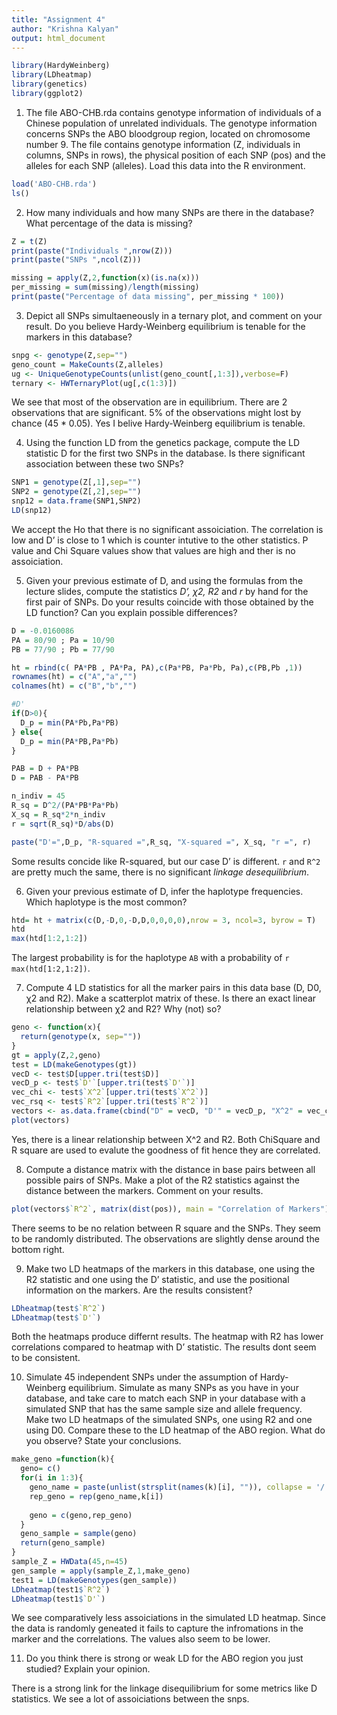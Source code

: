 ```yaml
---
title: "Assignment 4"
author: "Krishna Kalyan"
output: html_document
---
```


```r
library(HardyWeinberg)
library(LDheatmap)
library(genetics)
library(ggplot2)
```

1. The file ABO-CHB.rda contains genotype information of individuals of a Chinese population of unrelated individuals. The genotype information concerns SNPs the ABO bloodgroup region, located on chromosome number 9. The file contains genotype information (Z, individuals in columns, SNPs in rows), the physical position of each SNP (pos) and the alleles for each SNP (alleles). Load this data into the R environment.

```r
load('ABO-CHB.rda')
ls()
```

2. How many individuals and how many SNPs are there in the database? What percentage of the data is missing?

```r
Z = t(Z)
print(paste("Individuals ",nrow(Z)))
print(paste("SNPs ",ncol(Z)))

missing = apply(Z,2,function(x)(is.na(x)))
per_missing = sum(missing)/length(missing)
print(paste("Percentage of data missing", per_missing * 100))
```

3. Depict all SNPs simultaeneously in a ternary plot, and comment on your result. Do you believe Hardy-Weinberg equilibrium is tenable for the markers in this database?

```r
snpg <- genotype(Z,sep="")
geno_count = MakeCounts(Z,alleles)
ug <- UniqueGenotypeCounts(unlist(geno_count[,1:3]),verbose=F)
ternary <- HWTernaryPlot(ug[,c(1:3)])
```

We see that most of the observation are in equilibrium. There are 2 observations that are significant. 5% of the observations might lost by chance (45 * 0.05). Yes I belive Hardy-Weinberg equilibrium is tenable.

4. Using the function LD from the genetics package, compute the LD statistic D for the first two SNPs in the database. Is there significant association between these two SNPs?

```r
SNP1 = genotype(Z[,1],sep="")
SNP2 = genotype(Z[,2],sep="")
snp12 = data.frame(SNP1,SNP2)
LD(snp12)
```

We accept the Ho that there is no significant assoiciation. The correlation is low and D' is close to 1 which is counter intutive to the other statistics. P value and Chi Square values show that values are high and ther is no assoiciation.

5. Given your previous estimate of D, and using the formulas from the lecture slides, compute the statistics *D', χ2, R2* and *r* by hand for the first pair of SNPs. Do your results coincide with those obtained by the LD function? Can you explain possible differences?
```r
D = -0.0160086
PA = 80/90 ; Pa = 10/90
PB = 77/90 ; Pb = 77/90

ht = rbind(c( PA*PB , PA*Pa, PA),c(Pa*PB, Pa*Pb, Pa),c(PB,Pb ,1))
rownames(ht) = c("A","a","")
colnames(ht) = c("B","b","")

#D'
if(D>0){
  D_p = min(PA*Pb,Pa*PB)
} else{
  D_p = min(PA*PB,Pa*Pb)
}

PAB = D + PA*PB
D = PAB - PA*PB

n_indiv = 45
R_sq = D^2/(PA*PB*Pa*Pb)
X_sq = R_sq*2*n_indiv
r = sqrt(R_sq)*D/abs(D)

paste("D'=",D_p, "R-squared =",R_sq, "X-squared =", X_sq, "r =", r)
```

Some results concide like R-squared, but our case D' is different. `r` and `R^2` are pretty much the same, there is no significant *linkage desequilibrium*.

6. Given your previous estimate of D, infer the haplotype frequencies. Which haplotype is the most common?
```r
htd= ht + matrix(c(D,-D,0,-D,D,0,0,0,0),nrow = 3, ncol=3, byrow = T)
htd
max(htd[1:2,1:2])
```

The largest probability is for the haplotype `AB` with a probability of `r max(htd[1:2,1:2])`. 

7. Compute 4 LD statistics for all the marker pairs in this data base (D, D0, χ2 and R2). Make a scatterplot matrix of these. Is there an exact linear relationship between χ2 and R2? Why (not) so?

```r
geno <- function(x){
  return(genotype(x, sep=""))
}
gt = apply(Z,2,geno)
test = LD(makeGenotypes(gt))
vecD <- test$D[upper.tri(test$D)]
vecD_p <- test$`D'`[upper.tri(test$`D'`)]
vec_chi <- test$`X^2`[upper.tri(test$`X^2`)]
vec_rsq <- test$`R^2`[upper.tri(test$`R^2`)]
vectors <- as.data.frame(cbind("D" = vecD, "D'" = vecD_p, "X^2" = vec_chi, "R^2" = vec_rsq))
plot(vectors)
```

Yes, there is a linear relationship between X^2 and R2. Both ChiSquare and R square are used to evalute the goodness of fit hence they are correlated.

8. Compute a distance matrix with the distance in base pairs between all possible pairs of SNPs. Make a plot of the R2 statistics against the distance between the markers. Comment on your results.

```r
plot(vectors$`R^2`, matrix(dist(pos)), main = "Correlation of Markers")
```

There seems to be no relation between R square and the SNPs. They seem to be randomly distributed. The observations are slightly dense around the bottom right.

9. Make two LD heatmaps of the markers in this database, one using the R2 statistic and one using the D' statistic, and use the positional information on the markers. Are the results consistent?

```r
LDheatmap(test$`R^2`)
LDheatmap(test$`D'`)
```

Both the heatmaps produce differnt results. The heatmap with R2 has lower correlations compared to heatmap with D' statistic. The results dont seem to be consistent.

10. Simulate 45 independent SNPs under the assumption of Hardy-Weinberg equilibrium. Simulate as many SNPs as you have in your database, and take care to match each SNP in your database with a simulated SNP that has the same sample size and allele frequency. Make two LD heatmaps of the simulated SNPs, one using R2 and one using D0. Compare these to the LD heatmap of the ABO region. What do you observe? State your conclusions.

```r

make_geno =function(k){
  geno= c()
  for(i in 1:3){
    geno_name = paste(unlist(strsplit(names(k)[i], "")), collapse = '/')
    rep_geno = rep(geno_name,k[i])
    
    geno = c(geno,rep_geno)
  }
  geno_sample = sample(geno)
  return(geno_sample)
}
sample_Z = HWData(45,n=45)
gen_sample = apply(sample_Z,1,make_geno)
test1 = LD(makeGenotypes(gen_sample))
LDheatmap(test1$`R^2`)
LDheatmap(test1$`D'`)
```

We see comparatively less assoiciations in the simulated LD heatmap. Since the data is randomly geneated it fails to capture the infromations in the marker and the correlations. The values also seem to be lower.

11. Do you think there is strong or weak LD for the ABO region you just studied? Explain your opinion.

There is a strong link for the linkage disequilibrium for some metrics like D statistics. We see a lot of assoiciations between the snps.